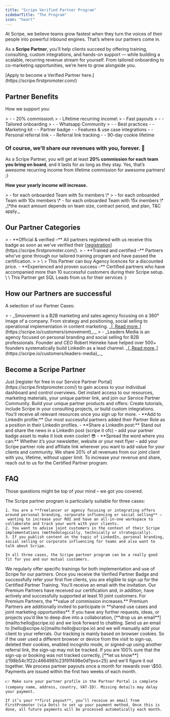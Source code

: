 ```yaml
---
title: "Scripe Verified Partner Program"
sidebarTitle: "The Program"
icon: "heart"
---
```


At Scripe, we believe teams grow fastest when they turn the voices of their people into powerful inbound engines. That’s where our partners come in.

As a **Scripe Partner**, you’ll help clients succeed by offering training, consulting, custom integrations, and hands-on support — while building a scalable, recurring revenue stream for yourself. From tailored onboarding to co-marketing opportunities, we’re here to grow alongside you.

<Check>
  [Apply to become a Verified Partner here.](https://scripe.firstpromoter.com/)
</Check>

## Partner Benefits

How we support you:

<CardGroup cols={2}>
  <Card title="Attractive commission" icon="money-bill-trend-up">
    > - - 20% commission\
    >   - Lifetime recurring income\
    >   - Fast payouts
  </Card>
  <Card title="Priority support " icon="star">
    > - - Tailored onboarding
    > - - Whatsapp Community
    > - - Best practices
  </Card>
  <Card title="Marketing opportunities" icon="badge-check">
    - - Marketing kit
    - - Partner badge
    - - Features & use case integrations
  </Card>
  <Card title="Personal referral dashboard" icon="chart-line-up">
    - - Personal referral link
    - - Referral link tracking
    - - 90-day cookie lifetime
  </Card>
</CardGroup>

### **Of course, we'll share our revenues with you, forever. 💸**

As a Scripe Partner, you will get at least **20% commission for each team you bring on board**, and it lasts for as long as they stay. Yes, that’s awesome recurring income from lifetime commission for awesome partners! ;)

**How your yearly income will increase.**

<CardGroup cols={3}>
  <Card title="€660">
    > - for each onboarded Team with 5x members \*
  </Card>
  <Card title="€1,320 ">
    > - for each onboarded Team with 10x members \*
  </Card>
  <Card title="€2,000  ">
    - for each onboarded Team with 15x members \*
  </Card>
</CardGroup>

<Info>
  _\*the exact amount depends on team size, contract period, and plan, T&C apply._
</Info>

## Our Partner Categories

<CardGroup cols={3}>
  <Card title="Verified Partner">
    > - **Official & verified –** All partners registered with us receive this badge as soon as we've verified their [<u>registration</u>](https://scripe.firstpromoter.com/).
  </Card>
  <Card title="Certified Partner">
    > - **Trained and certified –** Partners who've gone through our tailored training program and have passed the certification.
    >
    >   \
    >   This Partner can buy Agency licences for a discounted price.
  </Card>
  <Card title="Premium Partner">
    - **Experienced and proven success –** Certified partners who have accompanied more than 10 successful customers during their Scripe setup. \
      \
      This Partner get SQL Leads from us for their services :)
  </Card>
</CardGroup>

## How our Partners are successful

A selection of our Partner Cases:

<CardGroup cols={2}>
  <Card title="Smovement saves 60% of their time with Scripe." img="/images/smovement.webp">
    > - _Smovement is a B2B marketing and sales agency focusing on a 360° image of a company. From strategy and positioning, social selling to operational implementation in content marketing. _[_<u>Read more</u>_](https://scripe.io/customers/smovement)_._
  </Card>
  <Card title="Leaders Media boosts ROI and breaks records for clients." img="/images/robert.webp">
    > - _Leaders Media is an agency focused on personal branding and social selling for B2B professionals. Founder and CEO Robert Heineke have helped over 500+ founders systematically build LinkedIn as a lead channel. _[_<u>Read more</u>_](https://scripe.io/customers/leaders-media)_._
  </Card>
</CardGroup>

## Become a Scripe Partner

<AccordionGroup>
  <Accordion title="Step 1: Sign up without any commitments">
    Just [register for free in our Service Partner Portal](https://scripe.firstpromoter.com/) to gain access to your individual dashboard and control overviews.
  </Accordion>
  <Accordion title="Step 2: Access content & community">
    Get instant access to our resources, marketing materials, your unique partner link, and join our Service Partner Community.
  </Accordion>
  <Accordion title="Step 3: Build your Scripe offers ">
    Build your unique partner products and offers: Create tutorials, include Scripe in your consulting projects, or build custom integrations. You’ll receive all relevant resources once you sign up for more.
  </Accordion>
  <Accordion title="Step 4: Show off, you are a Scripe Partner now ;)">
    - **Add to LinkedIn profile:** Our most successful partners added their Partner Role as a position in their Linkedin profiles.
    - **Share a LinkedIn post:** Stand out and share the news in a LinkedIn post (scripe it ofc) – add your partner badge asset to make it look even cooler! 😎
    - **Spread the word where you can:** Whether it’s your newsletter, website or your next flyer – add your Scripe partner role and affiliate link wherever you want to add value for your clients and community.
  </Accordion>
  <Accordion title="Lastly: Earn (more) money every month, recurring.">
    We share 20% of all revenues from our joint client with you, lifetime, without upper limit. To increase your revenue and share, reach out to us for the Certified Partner program.
  </Accordion>
</AccordionGroup>

## FAQ

Those questions might be top of your mind – we got you covered.

<AccordionGroup>
  <Accordion title="Is the Scripe Partner Program a good fit for me?">
    The Scripe partner program is particularly suitable for three cases:

    1. You are a **freelancer or agency focusing or integrating offers around personal branding, corporate influencing or social selling** – wanting to increase your ROI and have an all-in-one workspace to collaborate and track your work with your clients.
    2. You want to advise joint customers in the context of their Scripe implementations (methodologically, technically or strategically).
    3. If you publish content on the topic of LinkedIn, personal branding, social selling or corporate influencing for teams and also want to talk about Scripe.

    In all three cases, the Scripe partner program can be a really good fit for you and our mutual customers.
  </Accordion>
  <Accordion title="How do I get the ‘Certified Partner’ badge?">
    We regularly offer specific trainings for both implementation and use of Scripe for our partners. Once you receive the Verified Partner Badge and successfully refer your first five clients, you are eligible to sign up for the Certified Partner Training. You'll receive an email with the invitation.
  </Accordion>
  <Accordion title="How do I get the ‘Premium Partner’ badge?">
    Our Premium Partners have received our certification and, in addition, have actively and successfully supported at least 10 joint customers. For Premium Partners, the **value of commission increases.** Premium Partners are additionally invited to participate in **shared use cases and joint marketing opportunities**.
  </Accordion>
  <Accordion title="Are there any other opportunities besides the partner program?">
    If you have any further requests, ideas, or projects you’d like to deep dive into a collaboration, [**drop us an email**](mailto:hello@scripe.io) and we look forward to chatting.
  </Accordion>
  <Accordion title="My customer has registered without using my referral link, what can I do?">
    Send us an email to [hello@scripe.io](mailto:hello@scripe.io) and we will manually add your client to your referrals.
  </Accordion>
  <Accordion title="Why can’t I see my referrals?">
    Our tracking is mainly based on browser cookies. So if the user used a different browser or device from the visit to sign-up, deleted their cookies, enabled incognito mode, or signed-up using another referral link, the sign-up may not be tracked. If you are 100% sure that the sign-up or booking was not tracked correctly, [**let us know**](/198b54c1f22c4664981c23f91f498e0d?pvs=25) and we'll figure it out together.
  </Accordion>
  <Accordion title="When and how do I get paid?">
    We process partner payouts once a month for rewards over \$50. Payments are issued within the first two weeks of each month.

    👉 Make sure your partner profile in the Partner Portal is complete (company name, address, country, VAT-ID). Missing details may delay your payment.

    If it’s your **first payout**, you’ll receive an email from FirstPromoter (via Dots) to set up your payment method. Once this is done, all future payments will be processed automatically each month.
  </Accordion>
</AccordionGroup>